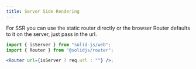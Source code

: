 ```yaml
---
title: Server Side Rendering
---
```


For SSR you can use the static router directly or the browser Router defaults to it on the server, just pass in the url.

```jsx
import { isServer } from "solid-js/web";
import { Router } from "@solidjs/router";

<Router url={isServer ? req.url : ""} />;
```
